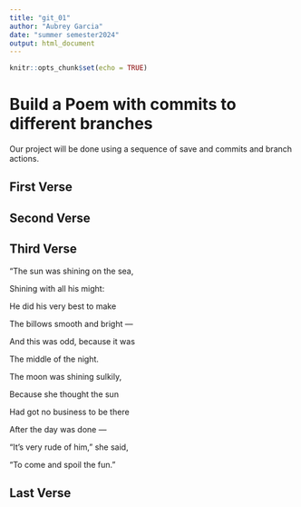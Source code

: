 ```yaml
---
title: "git_01"
author: "Aubrey Garcia"
date: "summer semester2024"
output: html_document
---
```


```r
knitr::opts_chunk$set(echo = TRUE)
```
# Build a Poem with commits to different branches
Our project will be done using a sequence of save and commits and branch actions.
<!-- Do not modify or change any text in "!--" bracketed areas such as this --- these are instructions to
you, if you change any of this the git program will notice it and compromise your git merging strategy !-->

## First Verse 
<!--Put the first five lines of a poem by Lewis Carrol in this section!-->

## Second Verse
<!--Put the first five lines of a poem by Robert Frost here!-->

## Third Verse
<!--Put the first two verses of The Walrus and the Carpenter here!-->

"The sun was shining on the sea,


Shining with all his might:
      
      
He did his very best to make


The billows smooth and bright —
      
      
And this was odd, because it was


The middle of the night.

The moon was shining sulkily,

Because she thought the sun


Had got no business to be there


After the day was done —


"It's very rude of him," she said, 

"To come and spoil the fun."


## Last Verse
<!--Put a short poem you created using chatGPT of 20 to 30 lines,here!-->
